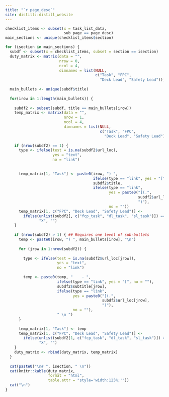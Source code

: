 ```yaml
---
title: "`r page_desc`"
site: distill::distill_website
---
```


```r
checklist_items <- subset(x = task_list_data, 
                          sub_page == page_desc)
main_sections <- unique(checklist_items$section)

for (isection in main_sections) {
  subdf <- subset(x = checklist_items, subset = section == isection)
  duty_matrix <- matrix(data = "", 
                        nrow = 0, 
                        ncol = 4, 
                        dimnames = list(NULL, 
                                        c("Task", "FPC", 
                                          "Deck Lead", "Safety Lead")))
  
  main_bullets <- unique(subdf$title)
  
  for(irow in 1:length(main_bullets)) {
    
    subdf2 <- subset(subdf, title == main_bullets[irow])
    temp_matrix <- matrix(data = "", 
                          nrow = 1, 
                          ncol = 4, 
                          dimnames = list(NULL, 
                                          c("Task", "FPC", 
                                            "Deck Lead", "Safety Lead")))
    
    if (nrow(subdf2) == 1) {
      type <- ifelse(test = is.na(subdf2$url_loc),
                     yes = "text",
                     no = "link")
      
      
      temp_matrix[1, "Task"] <- paste0(irow, ") ", 
                                       ifelse(type == "link", yes = "[", no = ""),
                                       subdf2$title,
                                       ifelse(type == "link",
                                              yes = paste0("](.",
                                                           subdf2$url_loc,
                                                           ")"),
                                              no = ""))
      temp_matrix[1, c("FPC", "Deck Lead", "Safety Lead")] <-
        ifelse(unlist(subdf2[, c("fcp_task", "dl_task", "sl_task")]) == "T",
               "X", "")
    }
    
    if (nrow(subdf2) > 1) { ## Requires one level of sub-bullets
      temp <- paste0(irow, ") ", main_bullets[irow], "\n")
      
      for (jrow in 1:nrow(subdf2)) {
        
        type <- ifelse(test = is.na(subdf2$url_loc[jrow]),
                       yes = "text",
                       no = "link")
        
        temp <- paste0(temp, "    - ", 
                       ifelse(type == "link", yes = "[", no = ""),
                       subdf2$subtitle[jrow],
                       ifelse(type == "link",
                              yes = paste0("](.",
                                           subdf2$url_loc[jrow],
                                           ")"),
                              no = ""),
                       " \n ")
      }
      
      temp_matrix[1, "Task"] <- temp
      temp_matrix[1, c("FPC", "Deck Lead", "Safety Lead")] <-
        ifelse(unlist(subdf2[1, c("fcp_task", "dl_task", "sl_task")]) == "T",
               "X", "")
    }
    duty_matrix <- rbind(duty_matrix, temp_matrix)
  }
  
  cat(paste0("\n# ", isection, " \n"))
  cat(knitr::kable(duty_matrix, 
                   format = "html",
                   table.attr = "style='width:125%;'"))
  cat("\n")
}
```


